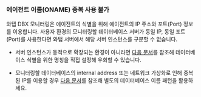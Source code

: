 ### 에이전트 이름(ONAME) 중복 사용 불가

와탭 DBX 모니터링은 에이전트의 식별을 위해 에이전트의 IP 주소와 포트(Port) 정보를 이용합니다. 사용자 환경의 모니터링할 데이터베이스 서버가 동일 IP, 동일 포트(Port)를 사용한다면 와탭 서버에서 해당 서버 인스턴스를 구분할 수 없습니다.

* 서버 인스턴스가 동적으로 확장되는 환경이 아니라면 [다음 문서](agent-manage#server-naming)를 참조해 데이터베이스 식별을 위한 명칭을 직접 설정해 우회할 수 있습니다.

* 모니터링할 데이터베이스의 internal address 또는 네트워크 가상화로 인해 중복된 IP를 이용할 경우 [다음 문서](agent-manage#server-naming)를 참조해 별도의 데이터베이스 이름 패턴을 활용하세요.